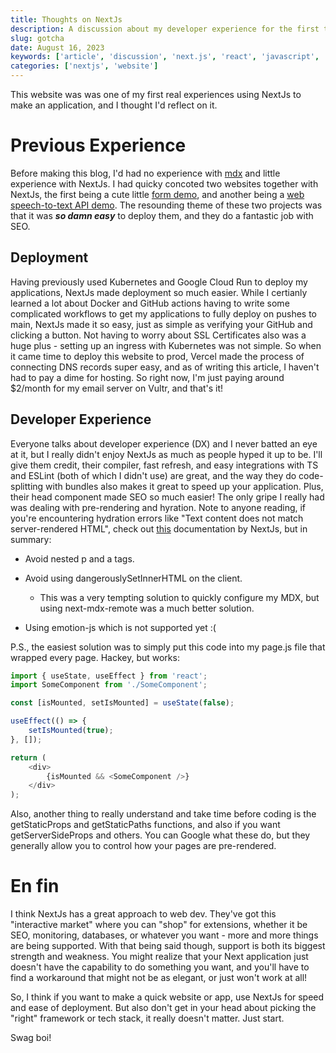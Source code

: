 ```yaml
---
title: Thoughts on NextJs
description: A discussion about my developer experience for the first time using Next.js
slug: gotcha
date: August 16, 2023
keywords: ['article', 'discussion', 'next.js', 'react', 'javascript', 'typescript', 'web development', 'web developer', 'developer experience', 'dx', 'framework', 'frontend', 'frontend development', 'frontend developer', 'frontend engineer', 'frontend engineering', 'frontend web development', 'frontend web developer', 'frontend web engineer', 'frontend web engineering', 'frontend']
categories: ['nextjs', 'website']
---
```


This website was was one of my first real experiences using NextJs to make an application, and I thought I'd reflect on it. 

# Previous Experience

Before making this blog, I'd had no experience with [mdx](https://mdxjs.com/) and little experience with NextJs. I had quicky concoted two websites together with NextJs, 
the first being a cute little [form demo](https://nextjs-form-ochre.vercel.app/form/Intro), and another being a [web speech-to-text API demo](https://text-to-speech-demo-21c32so4f-charliemeyer2000.vercel.app/). 
The resounding theme of these two projects was that it was **_so damn easy_** to deploy them, and they do a fantastic job with SEO. 

## Deployment

Having previously used Kubernetes and Google Cloud Run to deploy my applications, NextJs made deployment so much easier. While I certianly learned a lot about Docker
and GitHub actions having to write some complicated workflows to get my applications to fully deploy on pushes to <BackTicks>main</BackTicks>, NextJs made it so easy, 
just as simple as verifying your GitHub and clicking a button. Not having to worry about SSL Certificates also was a huge plus - setting up an ingress with Kubernetes
was not simple. So when it came time to deploy this website to prod, Vercel made the process of connecting DNS records super easy, and as of writing this article, 
I haven't had to pay a dime for hosting. So right now, I'm just paying around $2/month for my email server on Vultr, and that's it! 

## Developer Experience

Everyone talks about developer experience (<BackTicks>DX</BackTicks>) and I never batted an eye at it, but I really didn't enjoy NextJs as much as people hyped it up to be. 
I'll give them credit, their compiler, fast refresh, and easy integrations with TS and ESLint (both of which I didn't use) are great, and the way they do code-splitting with bundles
also makes it great to speed up your application. Plus, their head component made SEO so much easier! The only gripe I really had was dealing with pre-rendering and hyration. Note to anyone reading, if you're encountering hydration errors
like "Text content does not match server-rendered HTML", check out [this](https://nextjs.org/docs/messages/react-hydration-error) documentation by NextJs, but in summary:

* Avoid nested <BackTicks>p</BackTicks> and <BackTicks>a</BackTicks> tags.

* Avoid using <BackTicks>dangerouslySetInnerHTML</BackTicks> on the client.
    * This was a very tempting solution to quickly configure my MDX, but using <BackTicks>next-mdx-remote</BackTicks> was a much better solution.

* Using <BackTicks>emotion-js</BackTicks> which is not supported yet :(

P.S., the easiest solution was to simply put this code into my <BackTicks>page.js</BackTicks> file that wrapped every page. Hackey, but works:

```javascript
import { useState, useEffect } from 'react';
import SomeComponent from './SomeComponent';

const [isMounted, setIsMounted] = useState(false);

useEffect(() => {
    setIsMounted(true);
}, []);

return (
    <div>
        {isMounted && <SomeComponent />}
    </div>
);
```

Also, another thing to really understand and take time before coding is the <BackTicks>getStaticProps</BackTicks> and <BackTicks>getStaticPaths</BackTicks> functions, and 
also if you want <BackTicks>getServerSideProps</BackTicks> and others. You can Google what these do, but they generally allow you to control how your pages are pre-rendered. 

# En fin

I think NextJs has a great approach to web dev. They've got this "interactive market" where you can "shop" for extensions, whether it be SEO, monitoring, databases, or whatever you want - more and more things are being supported.
With that being said though, support is both its biggest strength and weakness. You might realize that your Next application just doesn't have the capability to do something you want, and you'll have to find a workaround that might not be as elegant, or just won't work at all!

So, I think if you want to make a quick website or app, use NextJs for speed and ease of deployment. But also don't get in your head about picking the "right" framework or tech stack, it really doesn't matter. Just start. 

Swag boi!



